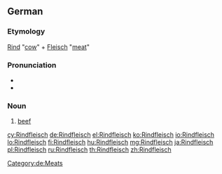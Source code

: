 {{wikipedia|lang=de}}
==German==

===Etymology===
[[Rind]] "[[cow]]" + [[Fleisch]] "[[meat]]"

===Pronunciation===
* {{IPA|/ˈʀɪntflaɪ̯ʃ/|lang=de}}
* {{audio|De-Rindfleisch.ogg|audio}}

===Noun===
{{de-noun|g=n|pl=-|genitive=Rindfleischs}}
# [[beef]]
[[Category:de:Meats]]

[[cy:Rindfleisch]]
[[de:Rindfleisch]]
[[el:Rindfleisch]]
[[ko:Rindfleisch]]
[[io:Rindfleisch]]
[[lo:Rindfleisch]]
[[fi:Rindfleisch]]
[[hu:Rindfleisch]]
[[mg:Rindfleisch]]
[[ja:Rindfleisch]]
[[pl:Rindfleisch]]
[[ru:Rindfleisch]]
[[th:Rindfleisch]]
[[zh:Rindfleisch]]